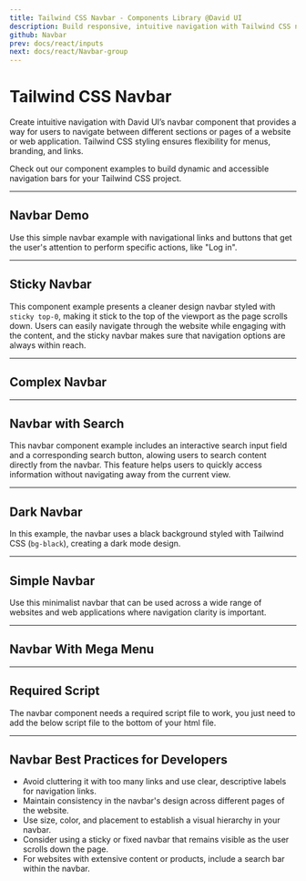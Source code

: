```yaml
---
title: Tailwind CSS Navbar - Components Library @David UI
description: Build responsive, intuitive navigation with Tailwind CSS navbar components. Customizable styles for menus, branding, and actions at David UI.
github: Navbar
prev: docs/react/inputs
next: docs/react/Navbar-group
---
```


# Tailwind CSS Navbar

Create intuitive navigation with David UI’s navbar component that provides a way for users to navigate between different sections or pages of a website or web application. Tailwind CSS styling ensures flexibility for menus, branding, and links. 

Check out our component examples to build dynamic and accessible navigation bars for your Tailwind CSS project.


---

## Navbar Demo

Use this simple navbar example with navigational links and buttons that get the user's attention to perform specific actions, like "Log in".

<PreviewWithCode relativePath="navbar/navbar-demo.tsx" language="html" />

---

## Sticky Navbar

This component example presents a cleaner design navbar styled with `sticky top-0`, making it stick to the top of the viewport as the page scrolls down. Users can easily navigate through the website while engaging with the content, and the sticky navbar makes sure that navigation options are always within reach.


<PreviewWithCode relativePath="navbar/sticky-navbar.tsx" language="html" />

---

## Complex Navbar

<PreviewWithCode relativePath="navbar/complex-navbar.tsx" language="html" />

---

## Navbar with Search

This navbar component example includes an interactive search input field and a corresponding search button, alowing users to search content directly from the navbar. This feature helps users to quickly access information without navigating away from the current view.

<PreviewWithCode relativePath="navbar/navbar-with-search.tsx" language="html" />

---

## Dark Navbar

In this example, the navbar uses a black background styled with Tailwind CSS (`bg-black`), creating a dark mode design.

<PreviewWithCode relativePath="navbar/dark-navbar.tsx" language="html" />

---

## Simple Navbar

Use this minimalist navbar that can be used across a wide range of websites and web applications where navigation clarity is important.

<PreviewWithCode relativePath="navbar/simple-navbar.tsx" language="html" />

---

## Navbar With Mega Menu

<PreviewWithCode relativePath="navbar/navbar-with-mega-menu.tsx" language="html" />

---

## Required Script

The navbar component needs a required script file to work, you just need to add the below script file to the bottom of your html file.


<CodePreviewTailwindClasses />


---
## Navbar Best Practices for Developers
<ul class="space-y-2 list-disc list-inside text-foreground">
<li>Avoid cluttering it with too many links and use clear, descriptive labels for navigation links.</li>
<li>Maintain consistency in the navbar's design across different pages of the website.</li>
<li>Use size, color, and placement to establish a visual hierarchy in your navbar.</li>
<li>Consider using a sticky or fixed navbar that remains visible as the user scrolls down the page.</li>
<li>For websites with extensive content or products, include a search bar within the navbar.</li>
</ul>
